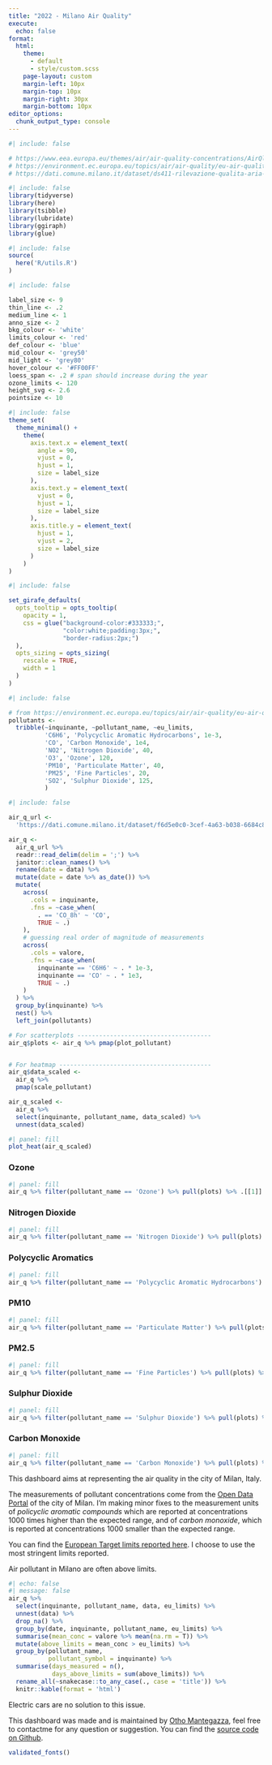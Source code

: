 ```yaml
---
title: "2022 - Milano Air Quality"
execute:
  echo: false
format:
  html: 
    theme:
      - default
      - style/custom.scss
    page-layout: custom
    margin-left: 10px
    margin-top: 10px
    margin-right: 30px
    margin-bottom: 10px
editor_options: 
  chunk_output_type: console
---
```


```r
#| include: false

# https://www.eea.europa.eu/themes/air/air-quality-concentrations/AirQlimitvalues.png
# https://environment.ec.europa.eu/topics/air/air-quality/eu-air-quality-standards_en
# https://dati.comune.milano.it/dataset/ds411-rilevazione-qualita-aria-2022
```


```r
#| include: false
library(tidyverse)
library(here)
library(tsibble)
library(lubridate)
library(ggiraph)
library(glue)
```

```r
#| include: false
source(
  here('R/utils.R')
)
```


```r
#| include: false

label_size <- 9
thin_line <- .2
medium_line <- 1
anno_size <- 2
bkg_colour <- 'white'
limits_colour <- 'red'
def_colour <- 'blue'
mid_colour <- 'grey50'
mid_light <- 'grey80'
hover_colour <- '#FF00FF'
loess_span <- .2 # span should increase during the year
ozone_limits <- 120
height_svg <- 2.6
pointsize <- 10
```


```r
#| include: false
theme_set(
  theme_minimal() +
    theme(
      axis.text.x = element_text(
        angle = 90,
        vjust = 0,
        hjust = 1,
        size = label_size
      ),
      axis.text.y = element_text(
        vjust = 0,
        hjust = 1,
        size = label_size
      ),
      axis.title.y = element_text(
        hjust = 1,
        vjust = 2,
        size = label_size
      )
    ) 
)
```


```r
#| include: false

set_girafe_defaults(
  opts_tooltip = opts_tooltip(
    opacity = 1,
    css = glue("background-color:#333333;",
               "color:white;padding:3px;",
               "border-radius:2px;")
  ),
  opts_sizing = opts_sizing(
    rescale = TRUE,
    width = 1
  )
)
```


```r
#| include: false

# from https://environment.ec.europa.eu/topics/air/air-quality/eu-air-quality-standards_en
pollutants <- 
  tribble(~inquinante, ~pollutant_name, ~eu_limits,
          'C6H6', 'Polycyclic Aromatic Hydrocarbons', 1e-3,
          'CO', 'Carbon Monoxide', 1e4,
          'NO2', 'Nitrogen Dioxide', 40,
          'O3', 'Ozone', 120,
          'PM10', 'Particulate Matter', 40,
          'PM25', 'Fine Particles', 20,
          'SO2', 'Sulphur Dioxide', 125,
          )
```

```r
#| include: false

air_q_url <-
  'https://dati.comune.milano.it/dataset/f6d5e0c0-3cef-4a63-b038-6684c8dca88d/resource/e1cc82ec-97bb-463c-a3fb-b61be60f0956/download/qaria_datoariagiornostazione_2022-11-22.csv'

air_q <- 
  air_q_url %>% 
  readr::read_delim(delim = ';') %>% 
  janitor::clean_names() %>% 
  rename(date = data) %>% 
  mutate(date = date %>% as_date()) %>% 
  mutate(
    across(
      .cols = inquinante,
      .fns = ~case_when(
        . == 'CO_8h' ~ 'CO',
        TRUE ~ .)
    ),
    # guessing real order of magnitude of measurements
    across(
      .cols = valore,
      .fns = ~case_when(
        inquinante == 'C6H6' ~ . * 1e-3,
        inquinante == 'CO' ~ . * 1e3,
        TRUE ~ .)
    )
  ) %>% 
  group_by(inquinante) %>% 
  nest() %>% 
  left_join(pollutants)

# For scatterplots -------------------------------------
air_q$plots <- air_q %>% pmap(plot_pollutant)


# For heatmap ------------------------------------------
air_q$data_scaled <- 
  air_q %>% 
  pmap(scale_pollutant)

air_q_scaled <-
  air_q %>% 
  select(inquinante, pollutant_name, data_scaled) %>% 
  unnest(data_scaled)
```

:::::: {.grid}

::::: {.g-col-8}

::: {.g-col-12}

```r
#| panel: fill
plot_heat(air_q_scaled)
```

:::

:::: {.g-col-12}

::: {.panel-tabset}

### Ozone

```r
#| panel: fill
air_q %>% filter(pollutant_name == 'Ozone') %>% pull(plots) %>% .[[1]]
```

### Nitrogen Dioxide

```r
#| panel: fill
air_q %>% filter(pollutant_name == 'Nitrogen Dioxide') %>% pull(plots) %>% .[[1]]
```

### Polycyclic Aromatics

```r
#| panel: fill
air_q %>% filter(pollutant_name == 'Polycyclic Aromatic Hydrocarbons') %>% pull(plots) %>% .[[1]]
```

### PM10

```r
#| panel: fill
air_q %>% filter(pollutant_name == 'Particulate Matter') %>% pull(plots) %>% .[[1]]
```

### PM2.5

```r
#| panel: fill
air_q %>% filter(pollutant_name == 'Fine Particles') %>% pull(plots) %>% .[[1]]
```

### Sulphur Dioxide

```r
#| panel: fill
air_q %>% filter(pollutant_name == 'Sulphur Dioxide') %>% pull(plots) %>% .[[1]]
```

### Carbon Monoxide

```r
#| panel: fill
air_q %>% filter(pollutant_name == 'Carbon Monoxide') %>% pull(plots) %>% .[[1]]
```

:::

::::

:::::

::::: {.g-col-4}

This dashboard aims at representing the air quality in the city of Milan, Italy.

The measurements of pollutant concentrations come from the [Open Data Portal](https://dati.comune.milano.it/dataset/ds411-rilevazione-qualita-aria-2022) of the city of Milan. I'm making minor fixes to the measurement units of *policyclic aromatic compounds* which are reported at concentrations 1000 times higher than the expected range, and of *carbon monoxide*, which is reported at concentrations 1000 smaller than the expected range.

You can find the [European Target limits reported here](https://environment.ec.europa.eu/topics/air/air-quality/eu-air-quality-standards_en). I choose to use the most stringent limits reported.

Air pollutant in Milano are often above limits.

```r
#| echo: false
#| message: false
air_q %>% 
  select(inquinante, pollutant_name, data, eu_limits) %>% 
  unnest(data) %>% 
  drop_na() %>% 
  group_by(date, inquinante, pollutant_name, eu_limits) %>% 
  summarise(mean_conc = valore %>% mean(na.rm = T)) %>% 
  mutate(above_limits = mean_conc > eu_limits) %>% 
  group_by(pollutant_name,
           pollutant_symbol = inquinante) %>% 
  summarise(days_measured = n(),
            days_above_limits = sum(above_limits)) %>% 
  rename_all(~snakecase::to_any_case(., case = 'title')) %>% 
  knitr::kable(format = 'html') 
```

Electric cars are no solution to this issue.

This dashboard was made and is maintained by [Otho Mantegazza](https://www.linkedin.com/in/otho-mantegazza/), feel free to contactme for any question or suggestion. You can find the [source code on Github](https://github.com/othomantegazza/milano-air-quality).

```r
validated_fonts()
```


:::::

:::::